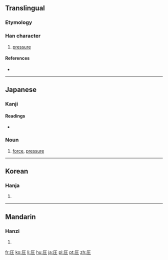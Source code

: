 {{also|壓|压}}
==Translingual==

===Etymology===
{{Han simp|壓|f=厭|t=厂}}

===Han character===
{{Han char|rn=32|rad=土|as=02|sn=5|four=|canj=一土 (MG), X一土 (XMG)|ids=⿸[[厂]][[土]]}}

# [[pressure]]

====References====
* {{Han ref|kx=0223.091|dkj=04879|hdz=10068.071|uh=5727|ud=22311}}

----

==Japanese==

===Kanji===
{{ja-kanji|grade=5|rs=土02}}

====Readings====
* {{ja-readings|on=[[あつ]] (atsu)|kun=[[おさえる]] (osaeru)}}

===Noun===
{{ja-noun|k|hira=あつ|rom=atsu}} 

# [[force]], [[pressure]]

----

==Korean==

===Hanja===
{{ko-hanja|hangeul=압|rv=ap|mr=ap}}

# {{defn|lang=ko|sort=土02}}

----

==Mandarin==

===Hanzi===
{{cmn-hanzi|pin=[[yā]] ([[ya1]])|wg=ya<sup>1</sup>}}

# {{defn|lang=cmn|sort=土02}}

[[fr:圧]]
[[ko:圧]]
[[li:圧]]
[[hu:圧]]
[[ja:圧]]
[[pl:圧]]
[[pt:圧]]
[[zh:圧]]